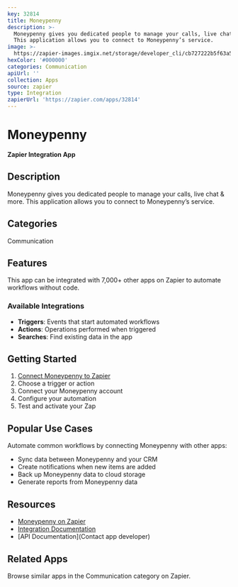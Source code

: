 ```yaml
---
key: 32814
title: Moneypenny
description: >-
  Moneypenny gives you dedicated people to manage your calls, live chat & more.
  This application allows you to connect to Moneypenny’s service.
image: >-
  https://zapier-images.imgix.net/storage/developer_cli/cb727222b5f63a504fc889d7bf180e92.png?auto=format%2Ccompress&ixlib=python-3.0.0&q=50
hexColor: '#000000'
categories: Communication
apiUrl: ''
collection: Apps
source: zapier
type: Integration
zapierUrl: 'https://zapier.com/apps/32814'
---
```

# Moneypenny

**Zapier Integration App**

## Description

Moneypenny gives you dedicated people to manage your calls, live chat & more. This application allows you to connect to Moneypenny’s service.

## Categories

Communication

## Features

This app can be integrated with 7,000+ other apps on Zapier to automate workflows without code.

### Available Integrations

- **Triggers**: Events that start automated workflows
- **Actions**: Operations performed when triggered
- **Searches**: Find existing data in the app

## Getting Started

1. [Connect Moneypenny to Zapier](https://zapier.com/apps/32814)
2. Choose a trigger or action
3. Connect your Moneypenny account
4. Configure your automation
5. Test and activate your Zap

## Popular Use Cases

Automate common workflows by connecting Moneypenny with other apps:

- Sync data between Moneypenny and your CRM
- Create notifications when new items are added
- Back up Moneypenny data to cloud storage
- Generate reports from Moneypenny data

## Resources

- [Moneypenny on Zapier](https://zapier.com/apps/32814)
- [Integration Documentation](https://zapier.com/apps/32814/integrations)
- [API Documentation](Contact app developer)

## Related Apps

Browse similar apps in the Communication category on Zapier.
